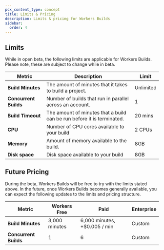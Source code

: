 ```yaml
---
pcx_content_type: concept
title: Limits & Pricing
description: Limits & pricing for Workers Builds
sidebar:
  order: 4
---
```


## Limits 

While in open beta, the following limits are applicable for Workers Builds. Please note, these are subject to change while in beta. 

| Metric                | Description                                                            | Limit     |
| --------------------- | ---------------------------------------------------------------------- | --------- |
| **Build Minutes**     | The amount of minutes that it takes to build a project.                | Unlimited |
| **Concurrent Builds** | Number of builds that run in parallel across an account.               | 1         |
| **Build Timeout**     | The amount of minutes that a build can be run before it is terminated. | 20 mins   |
| **CPU**               | Number of CPU cores available to your build                            | 2 CPUs    |
| **Memory**            | Amount of memory available to the build.                               | 8GB       |
| **Disk space**        | Disk space available to your build                                     | 8GB       |

## Future Pricing

During the beta, Workers Builds will be free to try with the limits stated above. In the future, once Workers Builds becomes generally available, you can expect the following updates to the limits and pricing structure. 

| Metric                | Workers Free  | Paid                         | Enterprise |
| --------------------- | ------------- | ---------------------------- | ---------- |
| **Build Minutes**     | 3,000 minutes | 6,000 minutes, +$0.005 / min | Custom     |
| **Concurrent Builds** | 1             | 6                            | Custom     |